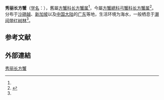 {{Speciesbox
| name = 秀丽长方蟹<br />''Metaplax elegans''
| genus = Metaplax
| species = elegans
| authority = (de Man, 1888)<ref name='id12037'>{{cite web| url =http://www.bioinfo.cn/db05/BjdwSpecies.php?action=view&id=12037| title =秀丽长方蟹| work =《中国动物物种编目数据库》| publisher =中国科学院微生物研究所| author =中国科学院动物研究所| accessdate =2009-04-28| deadurl =yes| archiveurl =https://web.archive.org/web/20160305004523/http://www.bioinfo.cn/db05/BjdwSpecies.php?action=view&id=12037| archivedate =2016-03-05}}</ref>
}}
'''秀丽长方蟹'''（[[学名|学名]]：{{lang|la|'''''Metaplax elegans'''''}}），舊屬[[方蟹科|方蟹科]][[长方蟹属|长方蟹属]]<ref name='id12037'/>，今屬[[方蟹總科|方蟹總科]][[弓蟹科|弓蟹科]][[长方蟹属|长方蟹属]]<ref name=WoRMS_444733>{{cite WoRMS |last=Davie |first=P. |year=2012|title=''Metaplax elegans'' de Man, 1888 |id=444733 }}</ref>。分布于[[沙勞越|沙磱越]]、[[新加坡|新加坡]]以及[[中国大陆|中国大陆]]的[[广东|广东]]等地，生活环境为海水，一般栖息于[[潮间带|潮间带]][[红树林|红树林]]<ref name='id12037'/>。

==参考文献==
{{reflist}}

==外部連結==
{{Wikispecies|Metaplax elegans}}
{{Taxonbar|from=Q13847951}}

[[Category:长方蟹属|秀丽长方蟹]]


{{螃蟹小作品}}